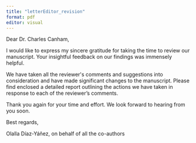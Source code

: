 ```yaml
---
title: "letterEditor_revision"
format: pdf
editor: visual
---
```


Dear Dr. Charles Canham,

I would like to express my sincere gratitude for taking the time to review our manuscript. Your insightful feedback on our findings was immensely helpful.

We have taken all the reviewer\'s comments and suggestions into consideration and have made significant changes to the manuscript. Please find enclosed a detailed report outlining the actions we have taken in response to each of the reviewer's comments.

Thank you again for your time and effort. We look forward to hearing from you soon.

Best regards,

Olalla Díaz-Yáñez, on behalf of all the co-authors
